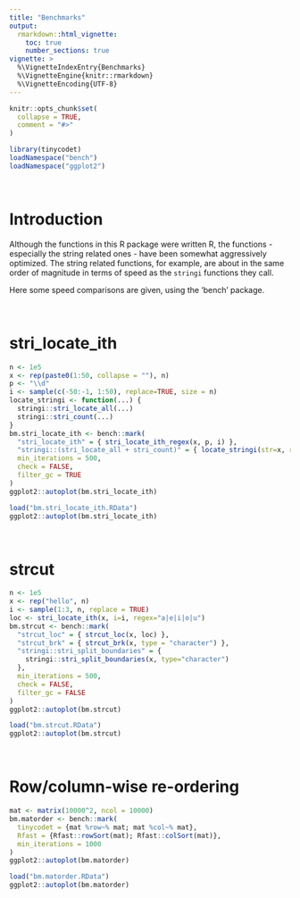 ```yaml
---
title: "Benchmarks"
output:
  rmarkdown::html_vignette:
    toc: true
    number_sections: true
vignette: >
  %\VignetteIndexEntry{Benchmarks}
  %\VignetteEngine{knitr::rmarkdown}
  %\VignetteEncoding{UTF-8}
---
```


```r
knitr::opts_chunk$set(
  collapse = TRUE,
  comment = "#>"
)
```

```r
library(tinycodet)
loadNamespace("bench")
loadNamespace("ggplot2")
```

&nbsp;

# Introduction

Although the functions in this R package were written R, the functions - especially the string related ones - have been somewhat aggressively optimized. The string related functions, for example, are about in the same order of magnitude in terms of speed as the `stringi` functions they call.


Here some speed comparisons are given, using the 'bench' package.

&nbsp;

# stri_locate_ith

```r
n <- 1e5
x <- rep(paste0(1:50, collapse = ""), n)
p <- "\\d"
i <- sample(c(-50:-1, 1:50), replace=TRUE, size = n)
locate_stringi <- function(...) {
  stringi::stri_locate_all(...)
  stringi::stri_count(...)
}
bm.stri_locate_ith <- bench::mark(
  "stri_locate_ith" = { stri_locate_ith_regex(x, p, i) },
  "stringi::(stri_locate_all + stri_count)" = { locate_stringi(str=x, regex = p) },
  min_iterations = 500,
  check = FALSE,
  filter_gc = TRUE
)
ggplot2::autoplot(bm.stri_locate_ith)
```

```r
load("bm.stri_locate_ith.RData")
ggplot2::autoplot(bm.stri_locate_ith)
```


&nbsp;

# strcut

```r
n <- 1e5
x <- rep("hello", n)
i <- sample(1:3, n, replace = TRUE)
loc <- stri_locate_ith(x, i=i, regex="a|e|i|o|u")
bm.strcut <- bench::mark(
  "strcut_loc" = { strcut_loc(x, loc) },
  "strcut_brk" = { strcut_brk(x, type = "character") },
  "stringi::stri_split_boundaries" = {
    stringi::stri_split_boundaries(x, type="character")
  },
  min_iterations = 500,
  check = FALSE,
  filter_gc = FALSE
)
ggplot2::autoplot(bm.strcut)
```

```r
load("bm.strcut.RData")
ggplot2::autoplot(bm.strcut)
```

&nbsp;

# Row/column-wise re-ordering

```r
mat <- matrix(10000^2, ncol = 10000)
bm.matorder <- bench::mark(
  tinycodet = {mat %row~% mat; mat %col~% mat},
  Rfast = {Rfast::rowSort(mat); Rfast::colSort(mat)},
  min_iterations = 1000
)
ggplot2::autoplot(bm.matorder)
```

```r
load("bm.matorder.RData")
ggplot2::autoplot(bm.matorder)
```

